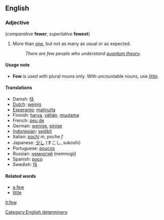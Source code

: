 ==English==
===Adjective===
(''comparative'' '''fewer''', ''superlative'' '''fewest''')

#More than [[one]], but not as many as usual or as expected.
#:''There are few people who understand [[quantum theory]].''

====Usage note====
*'''Few''' is used with plural nouns only.  With uncountable nouns, use ''[[little]]''.

====Translations====
*Danish: [[få]]
*[[Dutch]]: [[weinig]]
*[[Esperanto]]: [[malmulta]]
*Finnish: [[harva]], [[vähän]], [[muutama]]
*French: [[peu de]]
*German: [[wenige]], [[einige]]
*[[Indonesian]]: [[sedikit]]
*Italian: [[pochi]] ''m'', poche ''f''
*Japanese: [[少し]] (すこし, sukoshi)
*Portuguese: [[poucos]]
*Russian: [[немногий]] (nemnogij)
*Spanish: [[poco]]
*Swedish: [[få]]

====Related words====
* [[a few]]
* [[little]]

[[Category:English determiners]]

[[it:few]]